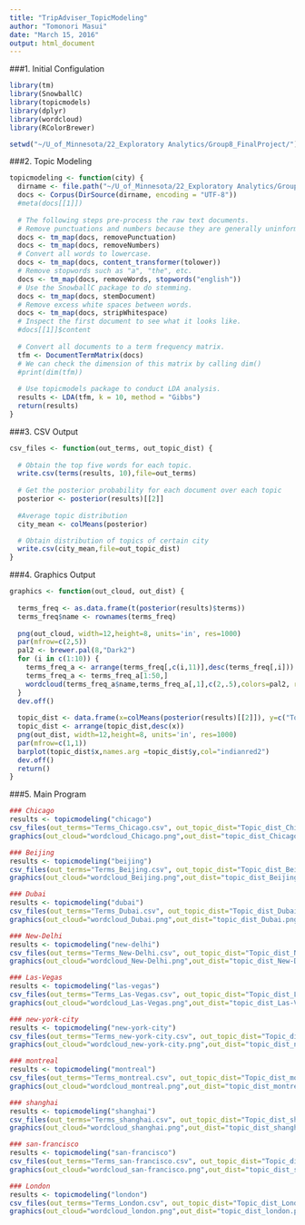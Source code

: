 ---
title: "TripAdviser_TopicModeling"
author: "Tomonori Masui"
date: "March 15, 2016"
output: html_document
---

###1. Initial Configulation
```{r, warning=FALSE, message=FALSE}
library(tm)
library(SnowballC)
library(topicmodels)
library(dplyr)
library(wordcloud)
library(RColorBrewer)

setwd("~/U_of_Minnesota/22_Exploratory Analytics/Group8_FinalProject/")
```


###2. Topic Modeling
```{r, echo=FALSE, warning=FALSE, message=FALSE}
topicmodeling <- function(city) {
  dirname <- file.path("~/U_of_Minnesota/22_Exploratory Analytics/Group8_FinalProject/OpinRankDatasetWithJudgments/hotels/data/",city)
  docs <- Corpus(DirSource(dirname, encoding = "UTF-8"))
  #meta(docs[[1]])
  
  # The following steps pre-process the raw text documents.
  # Remove punctuations and numbers because they are generally uninformative.
  docs <- tm_map(docs, removePunctuation)
  docs <- tm_map(docs, removeNumbers)
  # Convert all words to lowercase.
  docs <- tm_map(docs, content_transformer(tolower))
  # Remove stopwords such as "a", "the", etc.
  docs <- tm_map(docs, removeWords, stopwords("english"))
  # Use the SnowballC package to do stemming.
  docs <- tm_map(docs, stemDocument)
  # Remove excess white spaces between words.
  docs <- tm_map(docs, stripWhitespace)
  # Inspect the first document to see what it looks like.
  #docs[[1]]$content
  
  # Convert all documents to a term frequency matrix.
  tfm <- DocumentTermMatrix(docs)
  # We can check the dimension of this matrix by calling dim()
  #print(dim(tfm))
  
  # Use topicmodels package to conduct LDA analysis.
  results <- LDA(tfm, k = 10, method = "Gibbs")
  return(results)
}
```

###3. CSV Output
```{r, echo=FALSE, warning=FALSE, message=FALSE}
csv_files <- function(out_terms, out_topic_dist) {
  
  # Obtain the top five words for each topic.
  write.csv(terms(results, 10),file=out_terms)
  
  # Get the posterior probability for each document over each topic
  posterior <- posterior(results)[[2]]
  
  #Average topic distribution
  city_mean <- colMeans(posterior)

  # Obtain distribution of topics of certain city
  write.csv(city_mean,file=out_topic_dist)
}
```


###4. Graphics Output
```{r, echo=FALSE, warning=FALSE, message=FALSE}
graphics <- function(out_cloud, out_dist) {
  
  terms_freq <- as.data.frame(t(posterior(results)$terms))
  terms_freq$name <- rownames(terms_freq)
  
  png(out_cloud, width=12,height=8, units='in', res=1000)
  par(mfrow=c(2,5))
  pal2 <- brewer.pal(8,"Dark2")
  for (i in c(1:10)) {
    terms_freq_a <- arrange(terms_freq[,c(i,11)],desc(terms_freq[,i]))
    terms_freq_a <- terms_freq_a[1:50,]
    wordcloud(terms_freq_a$name,terms_freq_a[,1],c(2,.5),colors=pal2, res=300)
  }
  dev.off()
  
  topic_dist <- data.frame(x=colMeans(posterior(results)[[2]]), y=c("Topic1","Topic2","Topic3","Topic4","Topic5","Topic6","Topic7","Topic8","Topic9","Topic10"))
  topic_dist <- arrange(topic_dist,desc(x))
  png(out_dist, width=12,height=8, units='in', res=1000)
  par(mfrow=c(1,1))
  barplot(topic_dist$x,names.arg =topic_dist$y,col="indianred2")
  dev.off()
  return()
}
```


###5. Main Program
```{r, echo=FALSE, warning=FALSE, message=FALSE}
### Chicago
results <- topicmodeling("chicago")
csv_files(out_terms="Terms_Chicago.csv", out_topic_dist="Topic_dist_Chicago.csv")
graphics(out_cloud="wordcloud_Chicago.png",out_dist="topic_dist_Chicago.png")

### Beijing
results <- topicmodeling("beijing")
csv_files(out_terms="Terms_Beijing.csv", out_topic_dist="Topic_dist_Beijing.csv")
graphics(out_cloud="wordcloud_Beijing.png",out_dist="topic_dist_Beijing.png")

### Dubai
results <- topicmodeling("dubai")
csv_files(out_terms="Terms_Dubai.csv", out_topic_dist="Topic_dist_Dubai.csv")
graphics(out_cloud="wordcloud_Dubai.png",out_dist="topic_dist_Dubai.png")

### New-Delhi
results <- topicmodeling("new-delhi")
csv_files(out_terms="Terms_New-Delhi.csv", out_topic_dist="Topic_dist_New-Delhi.csv")
graphics(out_cloud="wordcloud_New-Delhi.png",out_dist="topic_dist_New-Delhi.png")

### Las-Vegas
results <- topicmodeling("las-vegas")
csv_files(out_terms="Terms_Las-Vegas.csv", out_topic_dist="Topic_dist_Las-Vegas.csv")
graphics(out_cloud="wordcloud_Las-Vegas.png",out_dist="topic_dist_Las-Vegas.png")

### new-york-city
results <- topicmodeling("new-york-city")
csv_files(out_terms="Terms_new-york-city.csv", out_topic_dist="Topic_dist_new-york-city.csv")
graphics(out_cloud="wordcloud_new-york-city.png",out_dist="topic_dist_new-york-city.png")

### montreal
results <- topicmodeling("montreal")
csv_files(out_terms="Terms_montreal.csv", out_topic_dist="Topic_dist_montreal.csv")
graphics(out_cloud="wordcloud_montreal.png",out_dist="topic_dist_montreal.png")

### shanghai
results <- topicmodeling("shanghai")
csv_files(out_terms="Terms_shanghai.csv", out_topic_dist="Topic_dist_shanghai.csv")
graphics(out_cloud="wordcloud_shanghai.png",out_dist="topic_dist_shanghai.png")

### san-francisco
results <- topicmodeling("san-francisco")
csv_files(out_terms="Terms_san-francisco.csv", out_topic_dist="Topic_dist_san-francisco.csv")
graphics(out_cloud="wordcloud_san-francisco.png",out_dist="topic_dist_san-francisco.png")

### London
results <- topicmodeling("london")
csv_files(out_terms="Terms_London.csv", out_topic_dist="Topic_dist_London.csv")
graphics(out_cloud="wordcloud_london.png",out_dist="topic_dist_london.png")
```
